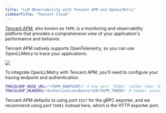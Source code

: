 ```yaml
---
title: "LLM Observability with Tencent APM and OpenLLMetry"
sidebarTitle: "Tencent Cloud"
---
```


[Tencent APM](https://console.tencentcloud.com/apm), also known as `TAPM`, is a monitoring and observability platform that provides a comprehensive view of your application's performance and behavior.

Tencent APM natively supports OpenTelemetry, so you can use OpenLLMetry to trace your applications.

<Frame>
  <img src="/img/integrations/tencent.png" />
</Frame>

To integrate OpenLLMetry with Tencent APM, you'll need to configure your tracing endpoint and authentication:


```bash
TRACELOOP_BASE_URL="<TAPM_ENDPOINT>" # Use port `55681` rather than `4317` as the default port.
TRACELOOP_HEADERS="Authorization=Bearer%20<TAPM_TOKEN>" # header values in env variables must be URL‑encoded.
```

Tencent APM defaults to using port `4317` for the gRPC exporter, and we recommend using port `55681` instead here, which is the HTTP exporter port.
